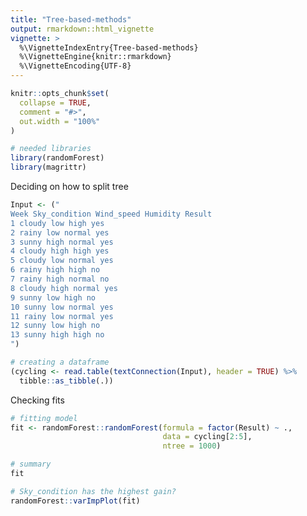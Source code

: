```yaml
---
title: "Tree-based-methods"
output: rmarkdown::html_vignette
vignette: >
  %\VignetteIndexEntry{Tree-based-methods}
  %\VignetteEngine{knitr::rmarkdown}
  %\VignetteEncoding{UTF-8}
---
```


```r
knitr::opts_chunk$set(
  collapse = TRUE,
  comment = "#>",
  out.width = "100%"
)
```

```r
# needed libraries
library(randomForest)
library(magrittr)
```

Deciding on how to split tree 

```r
Input <- ("
Week Sky_condition Wind_speed Humidity Result
1 cloudy low high yes
2 rainy low normal yes
3 sunny high normal yes
4 cloudy high high yes
5 cloudy low normal yes
6 rainy high high no
7 rainy high normal no
8 cloudy high normal yes
9 sunny low high no
10 sunny low normal yes
11 rainy low normal yes
12 sunny low high no
13 sunny high high no
")

# creating a dataframe
(cycling <- read.table(textConnection(Input), header = TRUE) %>%
  tibble::as_tibble(.))
```

Checking fits

```r
# fitting model
fit <- randomForest::randomForest(formula = factor(Result) ~ ., 
                                  data = cycling[2:5], 
                                  ntree = 1000)

# summary
fit

# Sky_condition has the highest gain?
randomForest::varImpPlot(fit)
```
